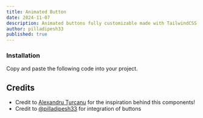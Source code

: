 ```yaml
---
title: Animated Button
date: 2024-11-07
description: Animated buttons fully customizable made with TailwindCSS.
author: pilladipesh33
published: true
---
```


<ComponentPreview name="animated-button-demo" />

<Steps>

### Installation

Copy and paste the following code into your project.

<ComponentSource name="animated-button" />

</Steps>

## Credits

- Credit to [Alexandru Ţurcanu](https://x.com/Pondorasti/) for the inspiration behind this components!
- Credit to [@pilladipesh33](https://x.com/dip3sh_) for integration of buttons

